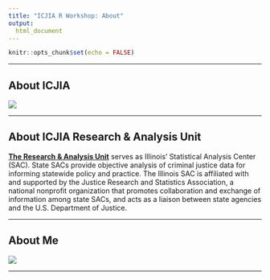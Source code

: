 ```yaml
---
title: "ICJIA R Workshop: About"
output:
  html_document
---
```

<!-- fontawesome CDN -->
<link href="https://maxcdn.bootstrapcdn.com/font-awesome/4.7.0/css/font-awesome.min.css" rel="stylesheet">

<style>
body {
  padding-bottom: 100px;
}
</style>
```r
knitr::opts_chunk$set(echo = FALSE)
```

***

## About ICJIA
<div class="row">
<div class="col-sm-9 col-xs-12>
Created in 1983, [**the Illinois Criminal Justice Information Authority**](http://www.icjia.state.il.us){target="_blank"} is a state agency dedicated to improving the administration of criminal justice.

The Authority brings together key leaders from the justice system and the public to identify critical issues facing the criminal justice system in Illinois, and to propose and evaluate policies, programs, and legislation that address those issues. The agency also works to ensure the criminal justice system in Illinois is efficient and effective. The Authority's specific powers and duties are detailed in the Illinois Criminal Justice Information Act [[**20 ILCS 3930 et. seq.**](http://www.ilga.gov/legislation/ilcs/ilcs3.asp?ActID=397&ChapterID=5){target="_blank"}].

The statutory responsibilities of the Authority fall under the categories of grants administration, research and analysis, policy and planning, and information systems and technology. To display the Authority organization chart, [**click here**](http://www.icjia.state.il.us/assets/img/orgchart15.png){target="_blank"}.

For information about contacting the Authority, please see [**this page**](http://www.icjia.state.il.us/about/contact){target="_blank"}.
</div>
<div class="col-sm-3 col-xs-4 offset-xs-4">
<a href="http://icjia.state.il.us" target="_blank"><img src="images/icjia.png"></a>
</div>
</div>

***

## About ICJIA Research & Analysis Unit
[**The Research & Analysis Unit**](http://www.icjia.state.il.us/research/overview#tab_research-overview){target="_blank"} serves as Illinois' Statistical Analysis Center (SAC). State SACs provide objective analysis of criminal justice data for informing statewide policy and practice. The Illinois SAC is affiliated with and supported by the Justice Research and Statistics Association, a national nonprofit organization that promotes collaboration and exchange of information among state SACs, and acts as a liaison between state agencies and the U.S. Department of Justice.

***

## About Me
<div class="row">
<div style="max-width:40%" class="col-sm-3 col-xs-12">
<img src="https://avatars3.githubusercontent.com/u/22449454?s=460&v=4">
</div>
<div class="col-sm-9 col-xs-12>
My name is Bobae Kang and I joined ICJIA as a Research Analyst in the Center for Criminal Justice Data and Analytics in October 2017. I earned my [**MA in Social Sciences from the University of Chicago**](https://mapss.uchicago.edu/){target="_blank"}, with a [**Certificate in Computational Social Sciences**](https://macss.uchicago.edu/content/certificate-current-students){target="_blank"}, and [**BA in Sociology and Anthropology from Colgate University**](http://www.colgate.edu/academics/departments-and-programs/sociology-and-anthropology){target="_blank". My areas of interest include machine learning and computational methods in social sciences and data analysis. Please contact me via **Bobae.Kang@illinois.gov** for any questions regarding this workshop.
</div>
</div>

***